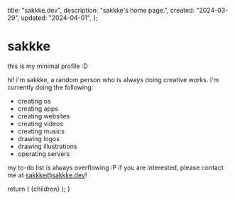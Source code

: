 
  title: "sakkke.dev",
  description: "sakkke's home page.",
  created: "2024-03-29",
  updated: "2024-04-01",
};

# sakkke

this is my minimal profile :D

hi! i'm sakkke, a random person who is always doing creative works.
i'm currently doing the following:

- creating os
- creating apps
- creating websites
- creating videos
- creating musics
- drawing logos
- drawing illustrations
- operating servers

my to-do list is always overflowing :P
if you are interested, please contact me at [sakkke@sakkke.dev](mailto:sakkke@sakkke.dev)!

  return (
    <MdxLayout created={metadata.created} updated={metadata.updated}>
      {children}
    </MdxLayout>
  );
}
